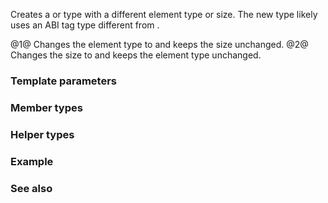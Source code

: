 {{cpp/experimental/title|rebind_simd|resize_simd}}
{{cpp/experimental/simd/navbar}}

{{dcl begin}}
{{dcl header|experimental/simd}}
{{dcl|num=1|since=parallelism_ts_2|
template&lt; class T, class V &gt;
struct rebind_simd;
}}
{{dcl|num=2|since=parallelism_ts_2|
template&lt; int N, class V &gt;
struct resize_simd;
}}
{{dcl end}}

Creates a {{rlpt|simd}} or {{rlpt|simd_mask}} type with a different element type or size. The new type likely uses an ABI tag type different from {{tt|V::abi_type}}.

@1@ Changes the element type to {{tt|T}} and keeps the size unchanged.
@2@ Changes the size to {{tt|N}} and keeps the element type unchanged.

===Template parameters===
{{par begin}}
{{par|T|the new element type; an arithmetic type other than {{c|bool}}}}
{{par|N|the new number of elements}}
{{par|V|a {{c|simd}} or {{c|simd_mask}} type}}
{{par end}}

===Member types===
{{dsc begin}}
{{dsc hitem|Name|Definition}}
{{dsc|{{tt|type}}|{{tt|simd}} or {{tt|simd_mask}} type with a different element type {{v|1}} or size {{v|2}}}}
{{dsc end}}

===Helper types===
{{dcl begin}}
{{dcl|since=parallelism_ts_2|1=
template&lt; class T, class V &gt;
using rebind_simd_t = typename rebind_simd&lt;T, V&gt;::type;
}}
{{dcl|since=parallelism_ts_2|1=
template&lt; int N, class V &gt;
using resize_simd_t = typename resize_simd&lt;N, V&gt;::type;
}}
{{dcl end}}

===Example===
{{example
|code=
#include &lt;experimental/simd&gt;
#include &lt;iostream&gt;

namespace stdx = std::experimental;
using floatv = stdx::native_simd&lt;float&gt;;
 
// use double precision internally
floatv dp(floatv x)
{
    using doublev = stdx::rebind_simd_t&lt;double, floatv&gt;;
    return stdx::static_simd_cast&lt;floatv&gt;(stdx::simd_cast&lt;doublev&gt;(x) - 1.234);
}
 
template&lt;class T&gt;
stdx::resize_simd_t&lt;T::size() / 2, T&gt; partial_reduction(T x)
{
    auto [lo, hi] = stdx::split&lt;stdx::resize_simd_t&lt;T::size() / 2, T&gt;&gt;(x);
    return lo + hi;
}
 
int main() 
{
    floatv x([](auto i) { return 1.234f + std::numeric_limits&lt;float&gt;::epsilon() * i; });
    x = dp(x);
    const auto y = partial_reduction(x);
    for (unsigned i = 0; i &lt; y.size(); ++i)
        std::cout &lt;&lt; y[i] &lt;&lt; ' ';
    std::cout &lt;&lt; '\n';
}
|p=true
|output=1.73569e-07 4.11987e-07
}}

===See also===
{{dsc begin}}
{{dsc inc|cpp/experimental/simd/dsc deduce}}
{{dsc end}}

{{langlinks|ja|zh}}